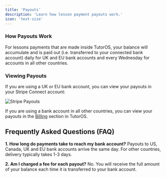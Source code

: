 ```yaml
---
title: 'Payouts'
description: 'Learn how lesson payment payouts work.'
icon: 'text-size'
---
```


### How Payouts Work

For lessons payments that are made inside TutorOS, your balance will accumulate and is paid out (i.e. transferred to your connected bank account) daily for UK and EU bank accounts and every Wednesday for accounts in all other countries.

### Viewing Payouts

If you are using a UK or EU bank account, you can view your payouts in your Stripe Connect account:

![Stripe Payouts](/images/stripe-payouts.png)

If you are using a bank account in all other countries, you can view your payouts in the [Billing](https://platform.tutoros.app/billing) section in TutorOS.

## Frequently Asked Questions (FAQ)

**1. How long do payments take to reach my bank account?**
Payouts to US, Canada, UK and EU bank accounts arrive the same day. For other countries, delivery typically takes 1-3 days.

**2. Am I charged a fee for each payout?**
No. You will receive the full amount of your balance each time it is transferred to your bank account.
